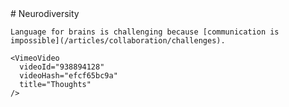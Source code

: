 
<MainHeader/>
<main>
  <article>
    # Neurodiversity

    Language for brains is challenging because [communication is impossible](/articles/collaboration/challenges).

    <VimeoVideo
      videoId="938894128"
      videoHash="efcf65bc9a"
      title="Thoughts"
    />
  </article>
</main>